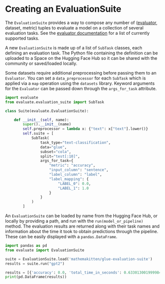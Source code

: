# Creating an EvaluationSuite

The `EvaluationSuite` provides a way to compose any number of ([evaluator](base_evaluator), dataset, metric) tuples to evaluate a model on a collection of several evaluation tasks. See the [evaluator documentation](base_evaluator) for a list of currently supported tasks.

A new `EvaluationSuite` is made up of a list of `SubTask` classes, each defining an evaluation task. The Python file containing the definition can be uploaded to a Space on the Hugging Face Hub so it can be shared with the community or saved/loaded locally.

Some datasets require additional preprocessing before passing them to an `Evaluator`. You can set a `data_preprocessor` for each `SubTask` which is applied via a `map` operation using the `datasets` library. Keyword arguments for the `Evaluator` can be passed down through the `args_for_task` attribute.

```python
import evaluate
from evaluate.evaluation_suite import SubTask

class Suite(evaluate.EvaluationSuite):

    def __init__(self, name):
        super().__init__(name)
        self.preprocessor = lambda x: {"text": x["text"].lower()}
        self.suite = [
            SubTask(
                task_type="text-classification",
                data="glue",
                subset="cola",
                split="test[:10]",
                args_for_task={
                    "metric": "accuracy",
                    "input_column": "sentence",
                    "label_column": "label",
                    "label_mapping": {
                        "LABEL_0": 0.0,
                        "LABEL_1": 1.0
                    }
                }
            )
        ]
```

An `EvaluationSuite` can be loaded by name from the Hugging Face Hub, or locally by providing a path, and run with the `run(model_or_pipeline)` method. The evaluation results are returned along with their task names and information about the time it took to obtain predictions through the pipeline. These can be easily displayed with a `pandas.DataFrame`.

```python
import pandas as pd
from evaluate import EvaluationSuite

suite = EvaluationSuite.load('mathemakitten/glue-evaluation-suite')
results = suite.run("gpt2")

results = [{'accuracy': 0.0, 'total_time_in_seconds': 0.6330130019999842, 'samples_per_second': 15.797463825237905, 'latency_in_seconds': 0.06330130019999843, 'task_name': 'glue/cola', 'data_preprocessor': None}, {'accuracy': 0.5, 'total_time_in_seconds': 0.7627554609999834, 'samples_per_second': 13.110361723126644, 'latency_in_seconds': 0.07627554609999834, 'task_name': 'glue/sst2', 'data_preprocessor': None}]
print(pd.DataFrame(results))
```
